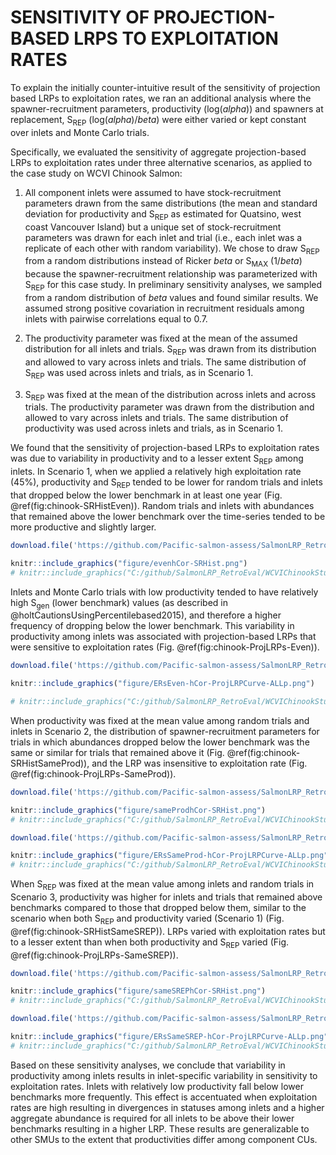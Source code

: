 <!--
---
output:
  word_document: default
  html_document: default
---
-->

# SENSITIVITY OF PROJECTION-BASED LRPS TO EXPLOITATION RATES{#app:ERsensitivity-appendix}


To explain the initially counter-intuitive result of the sensitivity of projection based LRPs to exploitation rates, we ran an additional analysis where the spawner-recruitment parameters, productivity (log($alpha$)) and spawners at replacement, S~REP~ (log($alpha$)/$beta$) were either varied or kept constant over inlets and Monte Carlo trials. 

Specifically, we evaluated the sensitivity of aggregate projection-based LRPs to exploitation rates under three alternative scenarios, as applied to the case study on WCVI Chinook Salmon:

1. All component inlets were assumed to have stock-recruitment parameters drawn from the same distributions (the mean and standard deviation for productivity and S~REP~ as estimated for Quatsino, west coast Vancouver Island) but a unique set of stock-recruitment parameters was drawn for each inlet and trial (i.e., each inlet was a replicate of each other with random variability). We chose to draw S~REP~ from a random distributions instead of Ricker $beta$ or S~MAX~ (1/$beta$) because the spawner-recruitment relationship was parameterized with S~REP~ for this case study. In preliminary sensitivity analyses, we sampled from a random distribution of $beta$ values and found similar results. We assumed strong positive covariation in recruitment residuals among inlets with pairwise correlations equal to 0.7. 

2. The productivity parameter was fixed at the mean of the assumed distribution for all inlets and trials. S~REP~ was drawn from its distribution and allowed to vary across inlets and trials. The same distribution of S~REP~ was used across inlets and trials, as in Scenario 1. 


3. S~REP~ was fixed at the mean of the distribution across inlets and across trials. The productivity parameter was drawn from the distribution and allowed to vary across inlets and trials. The same distribution of productivity was used across inlets and trials, as in Scenario 1.


We found that the sensitivity of projection-based LRPs to exploitation rates was due to variability in productivity and to a lesser extent S~REP~ among inlets. In Scenario 1, when we applied a relatively high exploitation rate (45%), productivity and S~REP~ tended to be lower for random trials and inlets that dropped below the lower benchmark in at least one year (Fig. \@ref(fig:chinook-SRHistEven)). Random trials and inlets with abundances that remained above the lower benchmark over the time-series tended to be more productive and slightly larger. 



```r

download.file('https://github.com/Pacific-salmon-assess/SalmonLRP_RetroEval/raw/master/WCVIChinookStudy/Figures/evenhCor-SRHist.png', './figure/evenhCor-SRHist.png',  mode="wb")

knitr::include_graphics("figure/evenhCor-SRHist.png")
# knitr::include_graphics("C:/github/SalmonLRP_RetroEval/WCVIChinookStudy/Figures/evenhCor-SRHist.png")

```

\linebreak

Inlets and Monte Carlo trials with low productivity tended to have relatively high S~gen~ (lower benchmark) values (as described in @holtCautionsUsingPercentilebased2015), and therefore a higher frequency of dropping below the lower benchmark. This variability in productivity among inlets was associated with projection-based LRPs that were sensitive to exploitation rates (Fig. \@ref(fig:chinook-ProjLRPs-Even)).



```r

download.file('https://github.com/Pacific-salmon-assess/SalmonLRP_RetroEval/raw/master/WCVIChinookStudy/Figures/ProjectedLRPs/ERsEven-hCor-ProjLRPCurve-ALLp.png', './figure/ERsEven-hCor-ProjLRPCurve-ALLp.png',  mode="wb")

knitr::include_graphics("figure/ERsEven-hCor-ProjLRPCurve-ALLp.png")

# knitr::include_graphics("C:/github/SalmonLRP_RetroEval/WCVIChinookStudy/Figures/ProjectedLRPs/ERsEven_hCor-ProjLRPCurve-ALLp.png")

```

\linebreak

When productivity was fixed at the mean value among random trials and inlets in Scenario 2, the distribution of spawner-recruitment parameters for trials in which abundances dropped below the lower benchmark was the same or similar for trials that remained above it (Fig. \@ref(fig:chinook-SRHistSameProd)), and the LRP was insensitive to exploitation rate (Fig. \@ref(fig:chinook-ProjLRPs-SameProd)).


```r

download.file('https://github.com/Pacific-salmon-assess/SalmonLRP_RetroEval/raw/master/WCVIChinookStudy/Figures/sameProdhCor-SRHist.png', './figure/sameProdhCor-SRHist.png', mode="wb")

knitr::include_graphics("figure/sameProdhCor-SRHist.png")
# knitr::include_graphics("C:/github/SalmonLRP_RetroEval/WCVIChinookStudy/Figures/sameProdhCor_SRHist.png")

```

```r

download.file('https://github.com/Pacific-salmon-assess/SalmonLRP_RetroEval/raw/master/WCVIChinookStudy/Figures/ProjectedLRPs/ERsSameProd-hCor-ProjLRPCurve-ALLp.png', './figure/ERsSameProd-hCor-ProjLRPCurve-ALLp.png', mode="wb")

knitr::include_graphics("figure/ERsSameProd-hCor-ProjLRPCurve-ALLp.png")
# knitr::include_graphics("C:/github/SalmonLRP_RetroEval/WCVIChinookStudy/Figures/ProjectedLRPs/ERsSameProd_hCor-ProjLRPCurve-ALLp.png")

```


\linebreak

When S~REP~ was fixed at the mean value among inlets and random trials in Scenario 3, productivity was higher for inlets and trials that remained above benchmarks compared to those that dropped below them, similar to the scenario when both S~REP~ and productivity varied (Scenario 1) (Fig. \@ref(fig:chinook-SRHistSameSREP)). LRPs varied with exploitation rates but to a lesser extent than when both productivity and S~REP~ varied (Fig. \@ref(fig:chinook-ProjLRPs-SameSREP)).



```r

download.file('https://github.com/Pacific-salmon-assess/SalmonLRP_RetroEval/raw/master/WCVIChinookStudy/Figures/sameSREPhCor-SRHist.png', './figure/sameSREPhCor-SRHist.png', mode="wb")

knitr::include_graphics("figure/sameSREPhCor-SRHist.png")
# knitr::include_graphics("C:/github/SalmonLRP_RetroEval/WCVIChinookStudy/Figures/sameSREPhCor_SRHist.png")

```


```r

download.file('https://github.com/Pacific-salmon-assess/SalmonLRP_RetroEval/raw/master/WCVIChinookStudy/Figures/ProjectedLRPs/ERsSameSREP-hCor-ProjLRPCurve-ALLp.png', './figure/ERsSameSREP-hCor-ProjLRPCurve-ALLp.png', mode="wb")

knitr::include_graphics("figure/ERsSameSREP-hCor-ProjLRPCurve-ALLp.png")
# knitr::include_graphics("C:/github/SalmonLRP_RetroEval/WCVIChinookStudy/Figures/ProjectedLRPs/ERsSameSREP_hCor-ProjLRPCurve-ALLp.png")
```

\linebreak

Based on these sensitivity analyses, we conclude that variability in productivity among inlets results in inlet-specific variability in sensitivity to exploitation rates. Inlets with relatively low productivity fall below lower benchmarks more frequently. This effect is accentuated when exploitation rates are high resulting in divergences in statuses among inlets and a higher aggregate abundance is required for all inlets to be above their lower benchmarks resulting in a higher LRP. These results are generalizable to other SMUs to the extent that productivities differ among component CUs.

